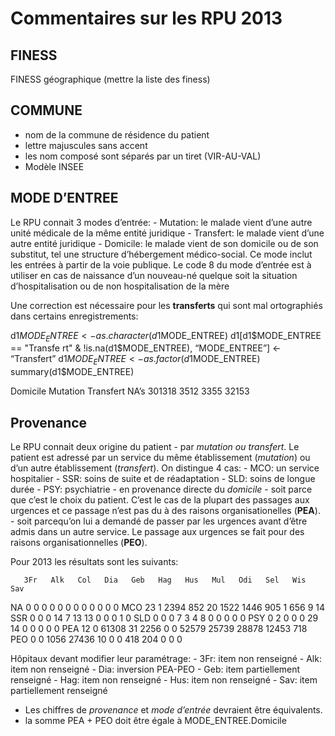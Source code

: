 Commentaires sur les RPU 2013
========================================================
FINESS
------
FINESS géographique (mettre la liste des finess)

COMMUNE
-------
- nom de la commune de résidence du patient
- lettre majuscules sans accent
- les nom composé sont séparés par un tiret (VIR-AU-VAL)
- Modèle INSEE

MODE D’ENTREE
-------------
Le RPU connait 3 modes d'entrée:
- Mutation: le malade vient d'une autre unité médicale de la même entité juridique
- Transfert: le malade vient d'une autre entité juridique 
- Domicile: le malade vient de son domicile ou de son substitut, tel une structure d'hébergement médico-social. Ce mode inclut les entrées à partir de la voie publique. Le code 8 du mode d'entrée est à utiliser en cas de naissance d'un nouveau-né quelque soit la situation d’hospitalisation ou de non hospitalisation de la mère

Une correction est nécessaire pour les **transferts** qui sont mal ortographiés dans certains enregistrements:

d1$MODE_ENTREE <- as.character(d1$MODE_ENTREE)
d1[d1$MODE_ENTREE == "Transfe  rt" & !is.na(d1$MODE_ENTREE), "MODE_ENTREE"] <- "Transfert"
d1$MODE_ENTREE <- as.factor(d1$MODE_ENTREE)
summary(d1$MODE_ENTREE)

Domicile  Mutation Transfert      NA's 
   301318      3512      3355     32153 
   
Provenance
----------
Le RPU connait deux origine du patient 
- par *mutation ou transfert*. Le patient est adressé par un service du même établissement (*mutation*) ou d'un autre établissement (*transfert*). On distingue 4 cas:
  - MCO: un service hospitalier
  - SSR: soins de suite et de réadaptation
  - SLD: soins de longue durée
  - PSY: psychiatrie
- en provenance directe du *domicile*
  - soit parce que c'est le choix du patient. C'est le cas de la plupart des passages aux urgences et ce passage n'est pas du à des raisons organisationelles (**PEA**).
  - soit parcequ'on lui a demandé de passer par les urgences avant d'être admis dans un autre service. Le passage aux urgences se fait pour des raisons organisationnelles (**PEO**).

Pour 2013 les résultats sont les suivants:

       3Fr   Alk   Col   Dia   Geb   Hag   Hus   Mul   Odi   Sel   Wis   Sav
  NA      0     0     0     0     0     0     0     0     0     0     0     0
  MCO    23     1  2394   852    20  1522  1446   905     1   656     9    14
  SSR     0     0     0    14     7    13    13     0     0     0     1     0
  SLD     0     0     0     7     3     4     8     0     0     0     0     0
  PSY     0     2     0     0     0    29    14     0     0     0     0     0
  PEA    12     0 61308    31  2256     0     0 52579 25739 28878 12453   718
  PEO     0     0  1056 27436    10     0     0   418   204     0     0     0

Hôpitaux devant modifier leur paramétrage:
- 3Fr: item non renseigné
- Alk: item non renseigné
- Dia: inversion PEA-PEO
- Geb: item partiellement renseigné
- Hag: item non renseigné
- Hus: item non renseigné
- Sav: item partiellement renseigné

- Les chiffres de *provenance* et *mode d'entrée* devraient être équivalents.
- la somme PEA + PEO doit être égale à MODE_ENTREE.Domicile